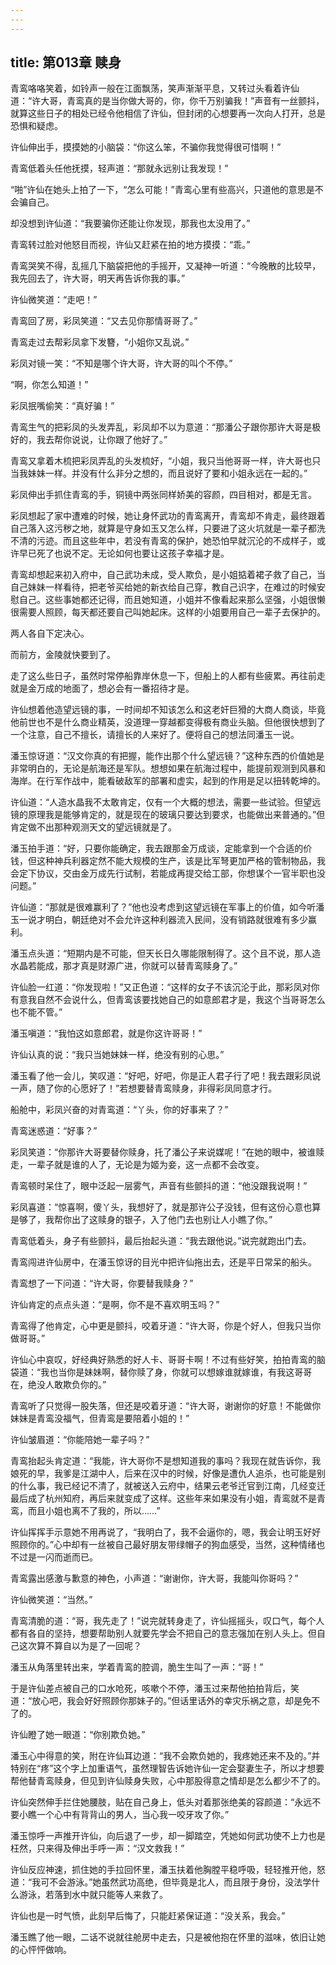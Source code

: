 ```yaml
---
---
---
```

title: 第013章 赎身
---





青鸾咯咯笑着，如铃声一般在江面飘荡，笑声渐渐平息，又转过头看着许仙道：“许大哥，青鸾真的是当你做大哥的，你，你千万别骗我！”声音有一丝颤抖，就算这些日子的相处已经令他相信了许仙，但封闭的心想要再一次向人打开，总是恐惧和疑虑。

许仙伸出手，摸摸她的小脑袋：“你这么笨，不骗你我觉得很可惜啊！”

青鸾低着头任他抚摸，轻声道：“那就永远别让我发现！”

“啪”许仙在她头上拍了一下，“怎么可能！”青鸾心里有些高兴，只道他的意思是不会骗自己。

却没想到许仙道：“我要骗你还能让你发现，那我也太没用了。”

青鸾转过脸对他怒目而视，许仙又赶紧在拍的地方摸摸：“乖。”

青鸾哭笑不得，乱摇几下脑袋把他的手摇开，又凝神一听道：“今晚散的比较早，我先回去了，许大哥，明天再告诉你我的事。”

许仙微笑道：“走吧！”

青鸾回了房，彩凤笑道：“又去见你那情哥哥了。”

青鸾走过去帮彩凤拿下发簪，“小姐你又乱说。”

彩凤对镜一笑：“不知是哪个许大哥，许大哥的叫个不停。”

“啊，你怎么知道！”

彩凤抿嘴偷笑：“真好骗！”

青鸾生气的把彩凤的头发弄乱，彩凤却不以为意道：“那潘公子跟你那许大哥是极好的，我去帮你说说，让你跟了他好了。”

青鸾又拿着木梳把彩凤弄乱的头发梳好，“小姐，我只当他哥哥一样，许大哥也只当我妹妹一样。并没有什么非分之想的，而且说好了要和小姐永远在一起的。”

彩凤伸出手抓住青鸾的手，铜镜中两张同样娇美的容颜，四目相对，都是无言。

彩凤想起了家中遭难的时候，她让身怀武功的青鸾离开，青鸾却不肯走，最终跟着自己落入这污秽之地，就算是守身如玉又怎么样，只要进了这火坑就是一辈子都洗不清的污迹。而且这些年中，若没有青鸾的保护，她恐怕早就沉沦的不成样子，或许早已死了也说不定。无论如何也要让这孩子幸福才是。

青鸾却想起来初入府中，自己武功未成，受人欺负，是小姐掂着裙子救了自己，当自己妹妹一样看待，把老爷买给她的新衣给自己穿，教自己识字，在难过的时候安慰自己。这些事她都还记得，而且她知道，小姐并不像看起来那么坚强，小姐很懒很需要人照顾，每天都还要自己叫她起床。这样的小姐要用自己一辈子去保护的。

两人各自下定决心。

而前方，金陵就快要到了。

走了这么些日子，虽然时常停船靠岸休息一下，但船上的人都有些疲累。再往前走就是金万成的地面了，想必会有一番招待才是。

许仙想着他造望远镜的事，一时间却不知该怎么和这老奸巨猾的大商人商谈，毕竟他前世也不是什么商业精英，没道理一穿越都变得极有商业头脑。但他很快想到了一个注意，自己不擅长，请擅长的人来好了。便将自己的想法同潘玉一说。

潘玉惊讶道：“汉文你真的有把握，能作出那个什么望远镜？”这种东西的价值她是非常明白的，无论是航海还是军队。想想如果在航海过程中，能提前观测到风暴和海岸。在行军作战中，能看破敌军的部署和虚实，起到的作用是足以扭转乾坤的。

许仙道：“人造水晶我不太敢肯定，仅有一个大概的想法，需要一些试验。但望远镜的原理我是能够肯定的，就是现在的玻璃只要达到要求，也能做出来普通的。”但肯定做不出那种观测天文的望远镜就是了。

潘玉拍手道：“好，只要你能确定，我去跟那金万成谈，定能拿到一个合适的价钱，但这种神兵利器定然不能大规模的生产，该是比军弩更加严格的管制物品，我会定下协议，交由金万成先行试制，若能成再提交给工部，你想谋个一官半职也没问题。”

许仙道：“那就是很难赢利了？”他也没考虑到这望远镜在军事上的价值，如今听潘玉一说才明白，朝廷绝对不会允许这种利器流入民间，没有销路就很难有多少赢利。

潘玉点头道：“短期内是不可能，但天长日久哪能限制得了。这个且不说，那人造水晶若能成，那才真是财源广进，你就可以替青鸾赎身了。”

许仙脸一红道：“你发现啦！”又正色道：“这样的女子不该沉沦于此，那彩凤对你有意我自然不会说什么，但青鸾该要找她自己的如意郎君才是，我这个当哥哥怎么也不能不管。”

潘玉嗔道：“我怕这如意郎君，就是你这许哥哥！”

许仙认真的说：“我只当她妹妹一样，绝没有别的心思。”

潘玉看了他一会儿，笑叹道：“好吧，好吧，你是正人君子行了吧！我去跟彩凤说一声，随了你的心愿好了！”若想要替青鸾赎身，非得彩凤同意才行。

船舱中，彩凤兴奋的对青鸾道：“丫头，你的好事来了？”

青鸾迷惑道：“好事？”

彩凤笑道：“你那许大哥要替你赎身，托了潘公子来说媒呢！”在她的眼中，被谁赎走，一辈子就是谁的人了，无论是为姬为妾，这一点都不会改变。

青鸾顿时呆住了，眼中泛起一层雾气，声音有些颤抖的道：“他没跟我说啊！”

彩凤喜道：“惊喜啊，傻丫头，我想好了，就是那许公子没钱，但有这份心意也算是够了，我帮你出了这赎身的银子，入了他门去也别让人小瞧了你。”

青鸾低着头，身子有些颤抖，最后抬起头道：“我去跟他说。”说完就跑出门去。

青鸾闯进许仙房中，在潘玉惊讶的目光中把许仙拖出去，还是平日常呆的船头。

青鸾想了一下问道：“许大哥，你要替我赎身？”

许仙肯定的点点头道：“是啊，你不是不喜欢明玉吗？”

青鸾得了他肯定，心中更是颤抖，咬着牙道：“许大哥，你是个好人，但我只当你做哥哥。”

许仙心中哀叹，好经典好熟悉的好人卡、哥哥卡啊！不过有些好笑，拍拍青鸾的脑袋道：“我也当你是妹妹啊，替你赎了身，你就可以想嫁谁就嫁谁，有我这哥哥在，绝没人敢欺负你的。”

青鸾听了只觉得一股失落，但还是咬着牙道：“许大哥，谢谢你的好意！不能做你妹妹是青鸾没福气，但青鸾是要陪着小姐的！”

许仙皱眉道：“你能陪她一辈子吗？”

青鸾抬起头肯定道：“我能，许大哥你不是想知道我的事吗？我现在就告诉你，我娘死的早，我爹是江湖中人，后来在汉中的时候，好像是遭仇人追杀，也可能是别的什么事，我已经记不清了，就被送入云府中，结果云老爷迁官到江南，几经变迁最后成了杭州知府，再后来就变成了这样。这些年来如果没有小姐，青鸾就不是青鸾，而且小姐也离不了我的，所以……”

许仙挥挥手示意她不用再说了，“我明白了，我不会逼你的，嗯，我会让明玉好好照顾你的。”心中却有一丝被自己最好朋友带绿帽子的狗血感受，当然，这种情绪也不过是一闪而逝而已。

青鸾露出感激与歉意的神色，小声道：“谢谢你，许大哥，我能叫你哥吗？”

许仙微笑道：“当然。”

青鸾清脆的道：“哥，我先走了！”说完就转身走了，许仙摇摇头，叹口气，每个人都有各自的坚持，想要帮助别人就要先学会不把自己的意志强加在别人头上。但自己这次算不算自以为是了一回呢？

潘玉从角落里转出来，学着青鸾的腔调，脆生生叫了一声：“哥！”

于是许仙差点被自己的口水呛死，咳嗽个不停，潘玉过来帮他拍拍背后，笑道：“放心吧，我会好好照顾你那妹子的。”但话里话外的幸灾乐祸之意，却是免不了的。

许仙瞪了她一眼道：“你别欺负她。”

潘玉心中得意的笑，附在许仙耳边道：“我不会欺负她的，我疼她还来不及的。”并特别在“疼”这个字上加重语气，虽然理智告诉她许仙一定会娶妻生子，所以才想要帮他替青鸾赎身，但见到许仙赎身失败，心中那股得意之情却是怎么都少不了的。

许仙突然伸手拦住她腰肢，贴在自己身上，低头对着那张绝美的容颜道：“永远不要小瞧一个心中有背背山的男人，当心我一咬牙攻了你。”

潘玉惊呼一声推开许仙，向后退了一步，却一脚踏空，凭她如何武功使不上力也是枉然，只来得及伸出手呼一声：“汉文救我！”

许仙反应神速，抓住她的手拉回怀里，潘玉扶着他胸膛平稳呼吸，轻轻推开他，怒道：“我可不会游泳。”她虽然武功高绝，但毕竟是北人，而且限于身份，没法学什么游泳，若落到水中就只能等人来救了。

许仙也是一时气愤，此刻早后悔了，只能赶紧保证道：“没关系，我会。”

潘玉瞧了他一眼，二话不说就往舱房中走去，只是被他抱在怀里的滋味，依旧让她的心怦怦做响。